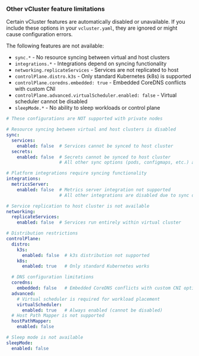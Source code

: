 ### Other vCluster feature limitations

Certain vCluster features are automatically disabled or unavailable. If you include these options in your `vcluster.yaml`, they are ignored or might cause configuration errors.

The following features are not available:

- `sync.*` - No resource syncing between virtual and host clusters
- `integrations.*` - Integrations depend on syncing functionality
- `networking.replicateServices` - Services are not replicated to host
- `controlPlane.distro.k3s` - Only standard Kubernetes (k8s) is supported
- `controlPlane.coredns.embedded: true` - Embedded CoreDNS conflicts with custom CNI
- `controlPlane.advanced.virtualScheduler.enabled: false` - Virtual scheduler cannot be disabled
- `sleepMode.*` - No ability to sleep workloads or control plane


```yaml title="Unsupported vcluster.yaml options with private nodes"
# These configurations are NOT supported with private nodes

# Resource syncing between virtual and host clusters is disabled
sync:
  services:
    enabled: false  # Services cannot be synced to host cluster
  secrets:
    enabled: false  # Secrets cannot be synced to host cluster
                    # All other sync options (pods, configmaps, etc.) are also disabled

# Platform integrations require syncing functionality
integrations:
  metricsServer:
    enabled: false  # Metrics server integration not supported
                    # All other integrations are disabled due to sync dependency

# Service replication to host cluster is not available
networking:
  replicateServices:
    enabled: false  # Services run entirely within virtual cluster

# Distribution restrictions
controlPlane:
  distro:
    k3s:
      enabled: false  # k3s distribution not supported
    k8s:
      enabled: true   # Only standard Kubernetes works

  # DNS configuration limitations
  coredns:
    embedded: false   # Embedded CoreDNS conflicts with custom CNI options
  advanced:
    # Virtual scheduler is required for workload placement
    virtualScheduler:
      enabled: true   # Always enabled (cannot be disabled)
  # Host Path Mapper is not supported
  hostPathMapper:
    enabled: false

# Sleep mode is not available
sleepMode:
  enabled: false